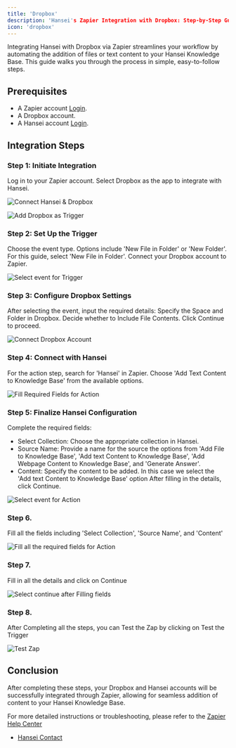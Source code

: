```yaml
---
title: 'Dropbox'
description: 'Hansei's Zapier Integration with Dropbox: Step-by-Step Guide'
icon: 'dropbox'
---
```

Integrating Hansei with Dropbox via Zapier streamlines your workflow by automating the addition of files or text content to your Hansei Knowledge Base. This guide walks you through the process in simple, easy-to-follow steps.

## Prerequisites

- A Zapier account [Login](https://zapier.com/sign-up?utm_adgroup=brand_existing&gclid=CjwKCAiAjrarBhAWEiwA2qWdCGW11lcQCuGxav7Rwok_QPsNlNLmN_SPBZg-3-0tpJP_n5DdQorAsxoCPaoQAvD_BwE&utm_medium=cpc&utm_term=zapier%20account&gad_source=1&utm_content=1007808&utm_source=google&utm_campaign=gaw-gbl-nua-search-brand-remarketing).
- A Dropbox account.
- A Hansei account [Login](https://hansei.app/login).

## Integration Steps

### Step 1: Initiate Integration
Log in to your Zapier account.
Select Dropbox as the app to integrate with Hansei.

<img
  src="/images/dropbox/1.png"
  alt="Connect Hansei & Dropbox"
/>

<img
  src="/images/dropbox/2.png"
  alt="Add Dropbox as Trigger"
/>

### Step 2: Set Up the Trigger
Choose the event type. Options include 'New File in Folder' or 'New Folder'. For this guide, select 'New File in Folder'.
Connect your Dropbox account to Zapier.

<img
  src="/images/dropbox/3.png"
  alt="Select event for Trigger"
/>

### Step 3: Configure Dropbox Settings
After selecting the event, input the required details:
Specify the Space and Folder in Dropbox.
Decide whether to Include File Contents.
Click Continue to proceed.

<img
  src="/images/dropbox/4.png"
  alt="Connect Dropbox Account"
/>

### Step 4: Connect with Hansei
For the action step, search for 'Hansei' in Zapier.
Choose 'Add Text Content to Knowledge Base' from the available options.

<img
  src="/images/dropbox/5.png"
  alt="Fill Required Fields for Action"
/>


### Step 5: Finalize Hansei Configuration
Complete the required fields:
- Select Collection: Choose the appropriate collection in Hansei.
- Source Name: Provide a name for the source the options  from 'Add File to Knowledge Base', 'Add text Content to Knowledge Base', 'Add Webpage Content to Knowledge Base', and 'Generate Answer'.
- Content: Specify the content to be added. In this case we select the 'Add text Content to Knowledge Base' option
After filling in the details, click Continue.

<img
  src="/images/dropbox/6.png"
  alt="Select event for Action"
/>

### Step 6.
Fill all the fields including 'Select Collection', 'Source Name', and 'Content' 

<img
  src="/images/dropbox/7.png"
  alt="Fill all the required fields for Action"
/>

### Step 7. 
Fill in all the details and click on Continue 

<img
  src="/images/dropbox/8.png"
  alt="Select continue after Filling fields"
/>

### Step 8. 
After Completing all the steps, you can Test the Zap by clicking on Test the Trigger

<img
  src="/images/dropbox/9.png"
  alt="Test Zap"
/>

## Conclusion
After completing these steps, your Dropbox and Hansei accounts will be successfully integrated through Zapier, allowing for seamless addition of content to your Hansei Knowledge Base.

For more detailed instructions or troubleshooting, please refer to the [Zapier Help Center](https://zapier.com/help/)

- [Hansei Contact](https://hansei.app/contact)


